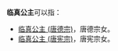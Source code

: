 '''临真公主'''可以指：
*[[临真公主_(唐德宗)|临真公主 (唐德宗)]]，唐德宗女。
*[[临真公主_(唐宪宗)|临真公主 (唐宪宗)]]，唐宪宗女。

{{Disambig|Cat=公主封号消歧义}}